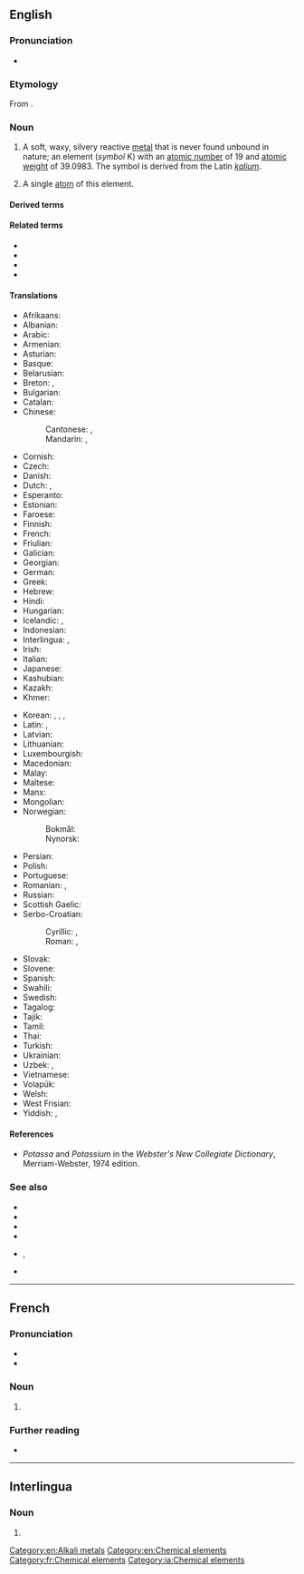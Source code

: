 ==English==
{{elements|K|argon|Ar|calcium|Ca}}

===Pronunciation===
* {{audio|en-us-potassium.ogg|Audio (US)|lang=en}}

===Etymology===
From {{suffix|potassa|-ium|lang=en}}.

{{wikipedia}}
===Noun===
{{en-noun|-|s}}

# A soft, waxy, silvery reactive [[metal]] that is never found unbound in nature; an element (''symbol'' K) with an [[atomic number]] of 19 and [[atomic weight]] of 39.0983. The symbol is derived from the Latin ''[[kalium]]''.
# {{lb|en|countable}} A single [[atom]] of this element.

====Derived terms====
{{der3|bismuthide of potassium|bromide of potassium|carbonate of potassium|chromate of potassium|hydrogen potassium carbonate|monopotassium|plumbate of potassium|potassamide|potassic|potassio-|potassium-39|potassium-40|potassium-42|potassium-43|potassium acetate|potassium acid carbonate|potassium aluminate|[[potassium aluminum sulfate]], [[potassium aluminium sulphate]]|potassium antimonyl tartrate|potassium-argon dating|potassium bentonite|potassium benzoate|potassium bicarbonate|potassium bifluoride|potassium bisulfate|potassium bromate|potassium bromide|potassium carbonate|potassium channel|potassium chlorate|potassium chloride|potassium chromate|potassium cyanide|potassium deficiency|potassium dichromate|potassium feldspar|potassium ferrate|potassium ferricyanide|potassium ferrocyanide|potassium fluoborate|potassium fluoride|potassium fluosilicate|potassium fluorotantalate|potassium fluorotitanate|potassium fulminate|potassium gluconate|potassium glutamate|potassium glycerophosphate|potassium gold chloride|potassium gold cyanide|potassium hexafluoroaluminate|potassium hexafluoroantimonate|potassium hexafluoroarsenate|potassium humate|potassium hydrate|potassium hydride|potassium hydrogen carbonate|potassium hydroxide|potassium iodate|potassium iodide|potassium iodohydrargyrate|potassium linoleate|potassium magnesium chloride hexahydrate|potassium manganate|potassium manganite|potassium metabisulfite|potassium nitrate|potassium nitrite|potassium osmate|potassium oxalate|potassium oxide|potassium percarbonate|potassium perchlorate|potassium periodate|potassium permanganate|potassium peroxide|potassium persulfate|potassium perxenate|potassium phosphate|potassium platinocyanide|potassium plumbate|potassium salt|potassium selective electrode|potassium silicate|potassium sorbate|potassium stannate|potassium stannite|[[potassium sulfate]], [[potassium sulphate]]|potassium thiocyanate|potassium titanyl phosphate|potassium vanadate|potassium xanthate|potassium zirconium fluoride|lang=en}}

====Related terms====
* {{l|en|K⁺}}
* {{l|en|potash}}
* {{l|en|potass}}
* {{l|en|potassa}}

====Translations====
{{trans-top|the chemical element}}
* Afrikaans: {{t|af|kalium}}
* Albanian: {{t+|sq|kalium}}
* Arabic: {{t|ar|بُوتَاسْيُوم|m|tr=butasyum}}
* Armenian: {{t+|hy|կալիում}}
* Asturian: {{t+|ast|potasiu|m}}
* Basque: {{t+|eu|potasio}}
* Belarusian: {{t|be|ка́лій|m}}
* Breton: {{t|br|potasiom}}, {{t|br|kaliom|m}}
* Bulgarian: {{t|bg|ка́лий|m}}
* Catalan: {{t+|ca|potassi|m}}
* Chinese:
*: Cantonese: {{t|yue|鉀}}, {{t|yue|鉀|tr=gaap3}}
*: Mandarin: {{t+|cmn|鉀}}, {{t+|cmn|钾|tr=jiǎ}}
* Cornish: {{t|kw|calyum}}
* Czech: {{t+|cs|draslík}}
* Danish: {{t+|da|kalium|n}}
* Dutch: {{t+|nl|kalium|n}}, {{t+|nl|potas|f}}
* Esperanto: {{t+|eo|kalio}}
* Estonian: {{t+|et|kaalium}}
* Faroese: {{t|fo|kalium|n}}
* Finnish: {{t+|fi|kalium}}
* French: {{t+|fr|potassium|m}}
* Friulian: {{t|fur|potassi}}
* Galician: {{t+|gl|potasio|m}}
* Georgian: {{t|ka|კალიუმი}}
* German: {{t+|de|Kalium|n}}
* Greek: {{t+|el|κάλιο|n}}
* Hebrew: {{t+|he|אשלגן|m|tr=ashlegán}}
* Hindi: {{t|hi|दहातु}}
* Hungarian: {{t+|hu|kálium}}
* Icelandic: {{t+|is|kalín}}, {{t|is|kalíum|n}}
* Indonesian: {{t+|id|kalium}}
* Interlingua: {{t|ia|potassium}}, {{t|ia|kalium}}
* Irish: {{t+|ga|potaisiam}}
* Italian: {{t+|it|potassio|m}}
* Japanese: {{t+|ja|カリウム|tr=kariumu}}
* Kashubian: {{t|csb|kali}}
* Kazakh: {{t|kk|ка́лий}}
* Khmer: {{t|km|ប៉ូតាស្យូម|tr=pootaasyuum}}
{{trans-mid}}
* Korean: {{t+|ko|칼륨}}, {{t|ko|칼리}}, {{t|ko|포타슘}}, {{t+|ko|가리|tr=加里, gari}}
* Latin: {{t+|la|kalium|n}}, {{t+|la|potassium|n}}
* Latvian: {{t+|lv|kālijs}}
* Lithuanian: {{t+|lt|kalis}}
* Luxembourgish: {{t|lb|Kalium}}
* Macedonian: {{t|mk|калиум|m}}
* Malay: {{t|ms|kalium}}
* Maltese: {{t|mt|potassju}}
* Manx: {{t|gv|potashum|m}}
* Mongolian: {{t+|mn|кали}}
* Norwegian:
*: Bokmål: {{t+|nb|kalium|n}}
*: Nynorsk: {{t+|nn|kalium|n}}
* Persian: {{t+|fa|پتاسيم|tr=potâsim}}
* Polish: {{t+|pl|potas|m}}
* Portuguese: {{t+|pt|potássio|m}}
* Romanian: {{t+|ro|potasiu|n}}, {{t+|ro|kaliu|n}}
* Russian: {{t+|ru|ка́лий|m}}
* Scottish Gaelic: {{t|gd|potaisiam}}
* Serbo-Croatian:
*: Cyrillic: {{t|sh|калијум|m}}, {{t|sh|ка̑лӣј|m}}
*: Roman: {{t|sh|kalijum|m}}, {{t+|sh|kȃlīj|m}}
* Slovak: {{t+|sk|draslík}}
* Slovene: {{t+|sl|kalij}}
* Spanish: {{t+|es|potasio|m}}
* Swahili: {{t|sw|potasiamu}}
* Swedish: {{t+|sv|kalium|n}}
* Tagalog: {{t|tl|potasyo}}
* Tajik: {{t|tg|калий}}
* Tamil: {{t|ta|வெடியம்}}
* Thai: {{t|th|โพแทสเซียม|tr=phōthaetsiam}}
* Turkish: {{t+|tr|potasyum}}
* Ukrainian: {{t+|uk|ка́лій|m}}
* Uzbek: {{t+|uz|kaliy}}, {{t+|uz|калий|tr=káliy}}
* Vietnamese: {{t+|vi|kali}}
* Volapük: {{t+|vo|kalin}}
* Welsh: {{t+|cy|potasiwm}}
* West Frisian: {{t|fy|kalium}}
* Yiddish: {{t|yi|קאַליום|m}}, {{t|yi|פּאָטאַסיום}}
{{trans-bottom}}

====References====
* ''Potassa'' and ''Potassium'' in the ''Webster's New Collegiate Dictionary'', Merriam-Webster, 1974 edition.

===See also===
* {{l|en|carnallite}}
* {{l|en|langbeinite}}
* {{l|en|polyhalite}}
* {{l|en|potash}}
* {{l|en|saltpeter}}, {{l|en|saltpetre}}
* {{l|en|sylvite}}

[[Category:en:Alkali metals]]
[[Category:en:Chemical elements]]

----

==French==
{{wikipedia|lang=fr}}

===Pronunciation===
* {{IPA|/pɔ.ta.sjɔm/|lang=fr}}
* {{audio|Fr-potassium.ogg|Audio|lang=fr}}

===Noun===
{{fr-noun|m|-}}

# {{l|en|potassium}}

===Further reading===
* {{R:TLFi}}

[[Category:fr:Chemical elements]]

----

==Interlingua==

===Noun===
{{ia-noun|-}}

# {{l|en|potassium}}

[[Category:ia:Chemical elements]]